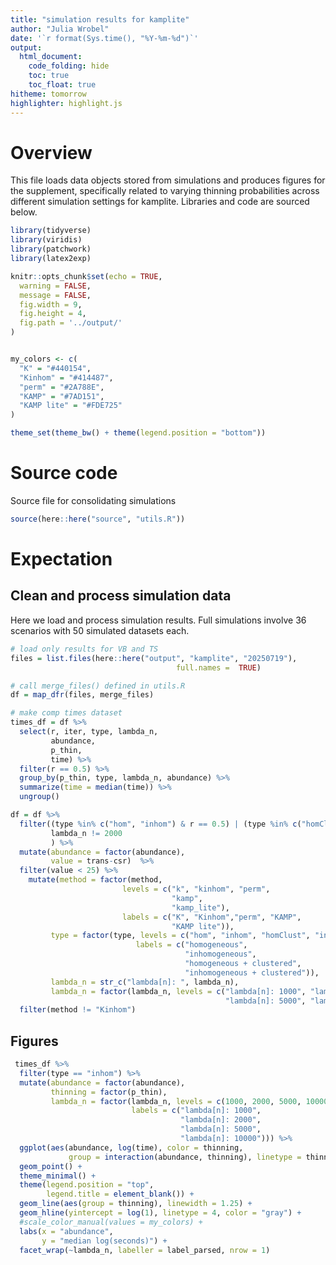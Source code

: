 ```yaml
---
title: "simulation results for kamplite"
author: "Julia Wrobel"
date: '`r format(Sys.time(), "%Y-%m-%d")`'
output:
  html_document: 
    code_folding: hide
    toc: true
    toc_float: true
hitheme: tomorrow
highlighter: highlight.js
---
```


# Overview

This file loads data objects stored from simulations and produces figures for the supplement, specifically related to varying thinning probabilities across different simulation settings for kamplite.  Libraries and code are sourced below. 

```r
library(tidyverse)
library(viridis)
library(patchwork)
library(latex2exp)

knitr::opts_chunk$set(echo = TRUE,
  warning = FALSE,
  message = FALSE,
  fig.width = 9,
  fig.height = 4,
  fig.path = '../output/'
)


my_colors <- c(
  "K" = "#440154",
  "Kinhom" = "#414487",
  "perm" = "#2A788E",
  "KAMP" = "#7AD151",
  "KAMP lite" = "#FDE725"
)

theme_set(theme_bw() + theme(legend.position = "bottom"))
```

# Source code

Source file for consolidating simulations

```r
source(here::here("source", "utils.R"))
```


# Expectation

## Clean and process simulation data

Here we load and process simulation results. Full simulations involve 36 scenarios with 50 simulated datasets each.


```r
# load only results for VB and TS
files = list.files(here::here("output", "kamplite", "20250719"), 
									 full.names =  TRUE)

# call merge_files() defined in utils.R
df = map_dfr(files, merge_files)

```




```r
# make comp times dataset
times_df = df %>%
  select(r, iter, type, lambda_n,
         abundance,
         p_thin,
         time) %>%
  filter(r == 0.5) %>%
  group_by(p_thin, type, lambda_n, abundance) %>%
  summarize(time = median(time)) %>%
  ungroup() 

df = df %>%
  filter((type %in% c("hom", "inhom") & r == 0.5) | (type %in% c("homClust", "inhomClust") & r == 1.25),
         lambda_n != 2000
         ) %>%
  mutate(abundance = factor(abundance),
         value = trans-csr)  %>%
  filter(value < 25) %>%
    mutate(method = factor(method,
                         levels = c("k", "kinhom", "perm", 
                                    "kamp",  
                                    "kamp_lite"),
                         labels = c("K", "Kinhom","perm", "KAMP",
                                    "KAMP lite")),
         type = factor(type, levels = c("hom", "inhom", "homClust", "inhomClust"),
                            labels = c("homogeneous",
                                       "inhomogeneous",
                                       "homogeneous + clustered",
                                       "inhomogeneous + clustered")),
         lambda_n = str_c("lambda[n]: ", lambda_n),
         lambda_n = factor(lambda_n, levels = c("lambda[n]: 1000", "lambda[n]: 2000",
                                                "lambda[n]: 5000", "lambda[n]: 10000")))  %>%
  filter(method != "Kinhom")
```



## Figures 

```r
 times_df %>%
  filter(type == "inhom") %>%
  mutate(abundance = factor(abundance),
         thinning = factor(p_thin),
         lambda_n = factor(lambda_n, levels = c(1000, 2000, 5000, 10000),
                           labels = c("lambda[n]: 1000",
                                      "lambda[n]: 2000",
                                      "lambda[n]: 5000",
                                      "lambda[n]: 10000"))) %>%
  ggplot(aes(abundance, log(time), color = thinning, 
             group = interaction(abundance, thinning), linetype = thinning)) +
  geom_point() +
  theme_minimal() + 
  theme(legend.position = "top",
        legend.title = element_blank()) +
  geom_line(aes(group = thinning), linewidth = 1.25) +
  geom_hline(yintercept = log(1), linetype = 4, color = "gray") +
  #scale_color_manual(values = my_colors) +
  labs(x = "abundance",
       y = "median log(seconds)") +
  facet_wrap(~lambda_n, labeller = label_parsed, nrow = 1)
  
```

